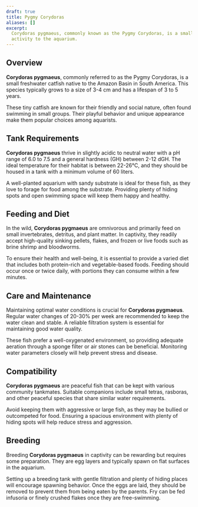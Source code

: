 ```yaml
---
draft: true
title: Pygmy Corydoras
aliases: []
excerpt:
  Corydoras pygmaeus, commonly known as the Pygmy Corydoras, is a small and peaceful freshwater fish that adds charm and
  activity to the aquarium.
---
```


## Overview

**Corydoras pygmaeus**, commonly referred to as the Pygmy Corydoras, is a small freshwater catfish native to the Amazon
Basin in South America. This species typically grows to a size of 3-4 cm and has a lifespan of 3 to 5 years.

These tiny catfish are known for their friendly and social nature, often found swimming in small groups. Their playful
behavior and unique appearance make them popular choices among aquarists.

## Tank Requirements

**Corydoras pygmaeus** thrive in slightly acidic to neutral water with a pH range of 6.0 to 7.5 and a general hardness
(GH) between 2-12 dGH. The ideal temperature for their habitat is between 22-26°C, and they should be housed in a tank
with a minimum volume of 60 liters.

A well-planted aquarium with sandy substrate is ideal for these fish, as they love to forage for food among the
substrate. Providing plenty of hiding spots and open swimming space will keep them happy and healthy.

## Feeding and Diet

In the wild, **Corydoras pygmaeus** are omnivorous and primarily feed on small invertebrates, detritus, and plant
matter. In captivity, they readily accept high-quality sinking pellets, flakes, and frozen or live foods such as brine
shrimp and bloodworms.

To ensure their health and well-being, it is essential to provide a varied diet that includes both protein-rich and
vegetable-based foods. Feeding should occur once or twice daily, with portions they can consume within a few minutes.

## Care and Maintenance

Maintaining optimal water conditions is crucial for **Corydoras pygmaeus**. Regular water changes of 20-30% per week are
recommended to keep the water clean and stable. A reliable filtration system is essential for maintaining good water
quality.

These fish prefer a well-oxygenated environment, so providing adequate aeration through a sponge filter or air stones
can be beneficial. Monitoring water parameters closely will help prevent stress and disease.

## Compatibility

**Corydoras pygmaeus** are peaceful fish that can be kept with various community tankmates. Suitable companions include
small tetras, rasboras, and other peaceful species that share similar water requirements.

Avoid keeping them with aggressive or large fish, as they may be bullied or outcompeted for food. Ensuring a spacious
environment with plenty of hiding spots will help reduce stress and aggression.

## Breeding

Breeding **Corydoras pygmaeus** in captivity can be rewarding but requires some preparation. They are egg layers and
typically spawn on flat surfaces in the aquarium.

Setting up a breeding tank with gentle filtration and plenty of hiding places will encourage spawning behavior. Once the
eggs are laid, they should be removed to prevent them from being eaten by the parents. Fry can be fed infusoria or
finely crushed flakes once they are free-swimming.
